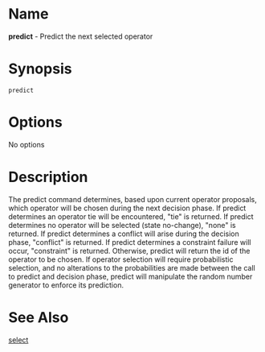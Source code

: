 = Name =
'''predict''' - Predict the next selected operator

= Synopsis =
 predict

= Options =
No options

= Description =
The predict command determines, based upon current operator proposals, which operator 
will be chosen during the next decision phase.  If predict determines an operator tie will 
be encountered, "tie" is returned.  If predict determines no operator will be selected (state 
no-change), "none" is returned.  If predict determines a conflict will arise during the 
decision phase, "conflict" is returned.  If predict determines a constraint failure will occur, 
"constraint" is returned.  Otherwise, predict will return the id of the operator to be chosen.  
If operator selection will require probabilistic selection, and no alterations to the 
probabilities are made between the call to predict and decision phase, predict will 
manipulate the random number generator to enforce its prediction.

= See Also =
[[select]]

